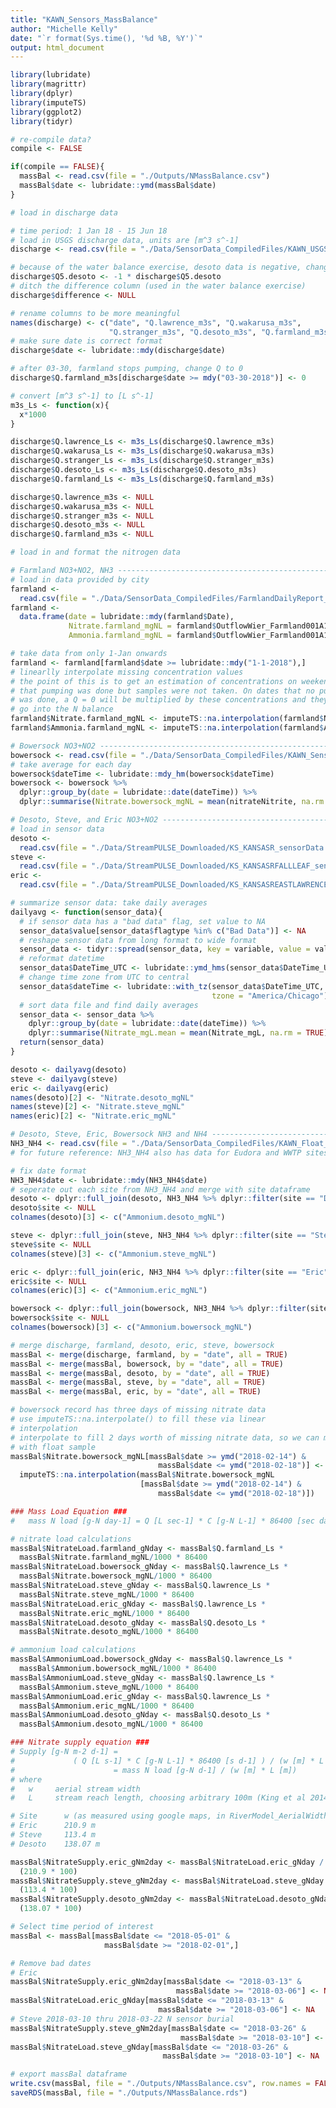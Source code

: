 ```yaml
---
title: "KAWN_Sensors_MassBalance"
author: "Michelle Kelly"
date: "`r format(Sys.time(), '%d %B, %Y')`"
output: html_document
---
```


```r
library(lubridate)
library(magrittr)
library(dplyr)
library(imputeTS)
library(ggplot2)
library(tidyr)
```

```r
# re-compile data?
compile <- FALSE

if(compile == FALSE){
  massBal <- read.csv(file = "./Outputs/NMassBalance.csv")
  massBal$date <- lubridate::ymd(massBal$date)
}
```

```r
# load in discharge data

# time period: 1 Jan 18 - 15 Jun 18
# load in USGS discharge data, units are [m^3 s^-1]
discharge <- read.csv(file = "./Data/SensorData_CompiledFiles/KAWN_USGSDischarge_dailymeans.csv")

# because of the water balance exercise, desoto data is negative, change the sign
discharge$Q5.desoto <- -1 * discharge$Q5.desoto
# ditch the difference column (used in the water balance exercise)
discharge$difference <- NULL

# rename columns to be more meaningful
names(discharge) <- c("date", "Q.lawrence_m3s", "Q.wakarusa_m3s", 
                      "Q.stranger_m3s", "Q.desoto_m3s", "Q.farmland_m3s")
# make sure date is correct format
discharge$date <- lubridate::mdy(discharge$date)

# after 03-30, farmland stops pumping, change Q to 0
discharge$Q.farmland_m3s[discharge$date >= mdy("03-30-2018")] <- 0

# convert [m^3 s^-1] to [L s^-1]
m3s_Ls <- function(x){
  x*1000
}

discharge$Q.lawrence_Ls <- m3s_Ls(discharge$Q.lawrence_m3s)
discharge$Q.wakarusa_Ls <- m3s_Ls(discharge$Q.wakarusa_m3s)
discharge$Q.stranger_Ls <- m3s_Ls(discharge$Q.stranger_m3s)
discharge$Q.desoto_Ls <- m3s_Ls(discharge$Q.desoto_m3s)
discharge$Q.farmland_Ls <- m3s_Ls(discharge$Q.farmland_m3s)

discharge$Q.lawrence_m3s <- NULL
discharge$Q.wakarusa_m3s <- NULL
discharge$Q.stranger_m3s <- NULL
discharge$Q.desoto_m3s <- NULL
discharge$Q.farmland_m3s <- NULL

# load in and format the nitrogen data

# Farmland NO3+NO2, NH3 --------------------------------------------------
# load in data provided by city
farmland <- 
  read.csv(file = "./Data/SensorData_CompiledFiles/FarmlandDailyReport_CityofLawrence_MCK.csv")
farmland <- 
  data.frame(date = lubridate::mdy(farmland$Date),
             Nitrate.farmland_mgNL = farmland$OutflowWier_Farmland001A1_NitrateNitrite_mgN.L,
             Ammonia.farmland_mgNL = farmland$OutflowWier_Farmland001A1_Ammonia_mgN.L)

# take data from only 1-Jan onwards
farmland <- farmland[farmland$date >= lubridate::mdy("1-1-2018"),]
# linearlly interpolate missing concentration values
# the point of this is to get an estimation of concentrations on weekends
# that pumping was done but samples were not taken. On dates that no pumping
# was done, a Q = 0 will be multiplied by these concentrations and they won't
# go into the N balance
farmland$Nitrate.farmland_mgNL <- imputeTS::na.interpolation(farmland$Nitrate.farmland_mgNL)
farmland$Ammonia.farmland_mgNL <- imputeTS::na.interpolation(farmland$Ammonia.farmland_mgNL)

# Bowersock NO3+NO2 -------------------------------------------------------
bowersock <- read.csv(file = "./Data/SensorData_CompiledFiles/KAWN_SensorData_Bowersock.csv")
# take average for each day
bowersock$dateTime <- lubridate::mdy_hm(bowersock$dateTime)
bowersock <- bowersock %>%
  dplyr::group_by(date = lubridate::date(dateTime)) %>%
  dplyr::summarise(Nitrate.bowersock_mgNL = mean(nitrateNitrite, na.rm = TRUE))

# Desoto, Steve, and Eric NO3+NO2 -----------------------------------------
# load in sensor data
desoto <- 
  read.csv(file = "./Data/StreamPULSE_Downloaded/KS_KANSASR_sensorData.csv")
steve <- 
  read.csv(file = "./Data/StreamPULSE_Downloaded/KS_KANSASRFALLLEAF_sensorData.csv")
eric <- 
  read.csv(file = "./Data/StreamPULSE_Downloaded/KS_KANSASREASTLAWRENCE_sensorData.csv")

# summarize sensor data: take daily averages
dailyavg <- function(sensor_data){
  # if sensor data has a "bad data" flag, set value to NA
  sensor_data$value[sensor_data$flagtype %in% c("Bad Data")] <- NA
  # reshape sensor data from long format to wide format
  sensor_data <- tidyr::spread(sensor_data, key = variable, value = value)
  # reformat datetime
  sensor_data$DateTime_UTC <- lubridate::ymd_hms(sensor_data$DateTime_UTC)
  # change time zone from UTC to central
  sensor_data$dateTime <- lubridate::with_tz(sensor_data$DateTime_UTC, 
                                             tzone = "America/Chicago")
  # sort data file and find daily averages
  sensor_data <- sensor_data %>%
    dplyr::group_by(date = lubridate::date(dateTime)) %>% 
    dplyr::summarise(Nitrate_mgL.mean = mean(Nitrate_mgL, na.rm = TRUE))
  return(sensor_data)
}

desoto <- dailyavg(desoto)
steve <- dailyavg(steve)
eric <- dailyavg(eric)
names(desoto)[2] <- "Nitrate.desoto_mgNL"
names(steve)[2] <- "Nitrate.steve_mgNL"
names(eric)[2] <- "Nitrate.eric_mgNL"

# Desoto, Steve, Eric, Bowersock NH3 and NH4 -------------------------------------
NH3_NH4 <- read.csv(file = "./Data/SensorData_CompiledFiles/KAWN_Float_NH3_NH4.csv")
# for future reference: NH3_NH4 also has data for Eudora and WWTP sites

# fix date format
NH3_NH4$date <- lubridate::mdy(NH3_NH4$date)
# seperate out each site from NH3_NH4 and merge with site dataframe
desoto <- dplyr::full_join(desoto, NH3_NH4 %>% dplyr::filter(site == "Desoto"))
desoto$site <- NULL
colnames(desoto)[3] <- c("Ammonium.desoto_mgNL")

steve <- dplyr::full_join(steve, NH3_NH4 %>% dplyr::filter(site == "Steve"))
steve$site <- NULL
colnames(steve)[3] <- c("Ammonium.steve_mgNL")

eric <- dplyr::full_join(eric, NH3_NH4 %>% dplyr::filter(site == "Eric"))
eric$site <- NULL
colnames(eric)[3] <- c("Ammonium.eric_mgNL")

bowersock <- dplyr::full_join(bowersock, NH3_NH4 %>% dplyr::filter(site == "Bowersock"))
bowersock$site <- NULL
colnames(bowersock)[3] <- c("Ammonium.bowersock_mgNL")

# merge discharge, farmland, desoto, eric, steve, bowersock
massBal <- merge(discharge, farmland, by = "date", all = TRUE)
massBal <- merge(massBal, bowersock, by = "date", all = TRUE)
massBal <- merge(massBal, desoto, by = "date", all = TRUE)
massBal <- merge(massBal, steve, by = "date", all = TRUE)
massBal <- merge(massBal, eric, by = "date", all = TRUE)

# bowersock record has three days of missing nitrate data
# use imputeTS::na.interpolate() to fill these via linear
# interpolation
# interpolate to fill 2 days worth of missing nitrate data, so we can match this up
# with float sample
massBal$Nitrate.bowersock_mgNL[massBal$date >= ymd("2018-02-14") & 
                                 massBal$date <= ymd("2018-02-18")] <-
  imputeTS::na.interpolation(massBal$Nitrate.bowersock_mgNL
                             [massBal$date >= ymd("2018-02-14") & 
                                 massBal$date <= ymd("2018-02-18")])

### Mass Load Equation ###
#   mass N load [g-N day-1] = Q [L sec-1] * C [g-N L-1] * 86400 [sec day-1]

# nitrate load calculations
massBal$NitrateLoad.farmland_gNday <- massBal$Q.farmland_Ls * 
  massBal$Nitrate.farmland_mgNL/1000 * 86400
massBal$NitrateLoad.bowersock_gNday <- massBal$Q.lawrence_Ls * 
  massBal$Nitrate.bowersock_mgNL/1000 * 86400
massBal$NitrateLoad.steve_gNday <- massBal$Q.lawrence_Ls * 
  massBal$Nitrate.steve_mgNL/1000 * 86400
massBal$NitrateLoad.eric_gNday <- massBal$Q.lawrence_Ls * 
  massBal$Nitrate.eric_mgNL/1000 * 86400
massBal$NitrateLoad.desoto_gNday <- massBal$Q.desoto_Ls * 
  massBal$Nitrate.desoto_mgNL/1000 * 86400

# ammonium load calculations
massBal$AmmoniumLoad.bowersock_gNday <- massBal$Q.lawrence_Ls * 
  massBal$Ammonium.bowersock_mgNL/1000 * 86400
massBal$AmmoniumLoad.steve_gNday <- massBal$Q.lawrence_Ls * 
  massBal$Ammonium.steve_mgNL/1000 * 86400
massBal$AmmoniumLoad.eric_gNday <- massBal$Q.lawrence_Ls * 
  massBal$Ammonium.eric_mgNL/1000 * 86400
massBal$AmmoniumLoad.desoto_gNday <- massBal$Q.desoto_Ls * 
  massBal$Ammonium.desoto_mgNL/1000 * 86400

### Nitrate supply equation ###
# Supply [g-N m-2 d-1] = 
#             ( Q [L s-1] * C [g-N L-1] * 86400 [s d-1] ) / (w [m] * L [m])
#                      = mass N load [g-N d-1] / (w [m] * L [m])
# where 
#   w     aerial stream width
#   L     stream reach length, choosing arbitrary 100m (King et al 2014)

# Site      w (as measured using google maps, in RiverModel_AerialWidths.xlsx)
# Eric      210.9 m
# Steve     113.4 m
# Desoto    138.07 m

massBal$NitrateSupply.eric_gNm2day <- massBal$NitrateLoad.eric_gNday / 
  (210.9 * 100)
massBal$NitrateSupply.steve_gNm2day <- massBal$NitrateLoad.steve_gNday / 
  (113.4 * 100)
massBal$NitrateSupply.desoto_gNm2day <- massBal$NitrateLoad.desoto_gNday / 
  (138.07 * 100)

# Select time period of interest
massBal <- massBal[massBal$date <= "2018-05-01" & 
                     massBal$date >= "2018-02-01",]

# Remove bad dates
# Eric
massBal$NitrateSupply.eric_gNm2day[massBal$date <= "2018-03-13" & 
                                     massBal$date >= "2018-03-06"] <- NA
massBal$NitrateLoad.eric_gNday[massBal$date <= "2018-03-13" & 
                                 massBal$date >= "2018-03-06"] <- NA
# Steve 2018-03-10 thru 2018-03-22 N sensor burial
massBal$NitrateSupply.steve_gNm2day[massBal$date <= "2018-03-26" & 
                                      massBal$date >= "2018-03-10"] <- NA
massBal$NitrateLoad.steve_gNday[massBal$date <= "2018-03-26" & 
                                  massBal$date >= "2018-03-10"] <- NA

# export massBal dataframe
write.csv(massBal, file = "./Outputs/NMassBalance.csv", row.names = FALSE)
saveRDS(massBal, file = "./Outputs/NMassBalance.rds")
```
